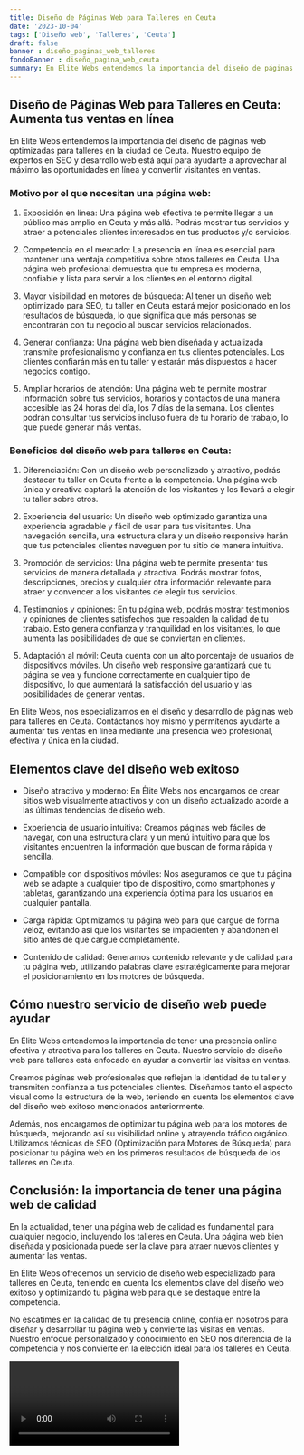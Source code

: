 ```yaml
---
title: Diseño de Páginas Web para Talleres en Ceuta
date: '2023-10-04'
tags: ['Diseño web', 'Talleres', 'Ceuta']
draft: false
banner : diseño_paginas_web_talleres
fondoBanner : diseño_pagina_web_ceuta
summary: En Elite Webs entendemos la importancia del diseño de páginas web optimizadas para talleres en la ciudad de Ceuta. Nuestro equipo de expertos en SEO y desarrollo web está aquí para ayudarte a aprovechar al máximo las oportunidades en línea y convertir visitantes en ventas.
---
```


## Diseño de Páginas Web para Talleres en Ceuta: Aumenta tus ventas en línea

En Elite Webs entendemos la importancia del diseño de páginas web optimizadas para talleres en la ciudad de Ceuta. Nuestro equipo de expertos en SEO y desarrollo web está aquí para ayudarte a aprovechar al máximo las oportunidades en línea y convertir visitantes en ventas.

### Motivo por el que necesitan una página web:

1. Exposición en línea: Una página web efectiva te permite llegar a un público más amplio en Ceuta y más allá. Podrás mostrar tus servicios y atraer a potenciales clientes interesados en tus productos y/o servicios.

2. Competencia en el mercado: La presencia en línea es esencial para mantener una ventaja competitiva sobre otros talleres en Ceuta. Una página web profesional demuestra que tu empresa es moderna, confiable y lista para servir a los clientes en el entorno digital.

3. Mayor visibilidad en motores de búsqueda: Al tener un diseño web optimizado para SEO, tu taller en Ceuta estará mejor posicionado en los resultados de búsqueda, lo que significa que más personas se encontrarán con tu negocio al buscar servicios relacionados.

4. Generar confianza: Una página web bien diseñada y actualizada transmite profesionalismo y confianza en tus clientes potenciales. Los clientes confiarán más en tu taller y estarán más dispuestos a hacer negocios contigo.

5. Ampliar horarios de atención: Una página web te permite mostrar información sobre tus servicios, horarios y contactos de una manera accesible las 24 horas del día, los 7 días de la semana. Los clientes podrán consultar tus servicios incluso fuera de tu horario de trabajo, lo que puede generar más ventas.

### Beneficios del diseño web para talleres en Ceuta:

1. Diferenciación: Con un diseño web personalizado y atractivo, podrás destacar tu taller en Ceuta frente a la competencia. Una página web única y creativa captará la atención de los visitantes y los llevará a elegir tu taller sobre otros.

2. Experiencia del usuario: Un diseño web optimizado garantiza una experiencia agradable y fácil de usar para tus visitantes. Una navegación sencilla, una estructura clara y un diseño responsive harán que tus potenciales clientes naveguen por tu sitio de manera intuitiva.

3. Promoción de servicios: Una página web te permite presentar tus servicios de manera detallada y atractiva. Podrás mostrar fotos, descripciones, precios y cualquier otra información relevante para atraer y convencer a los visitantes de elegir tus servicios.

4. Testimonios y opiniones: En tu página web, podrás mostrar testimonios y opiniones de clientes satisfechos que respalden la calidad de tu trabajo. Esto genera confianza y tranquilidad en los visitantes, lo que aumenta las posibilidades de que se conviertan en clientes.

5. Adaptación al móvil: Ceuta cuenta con un alto porcentaje de usuarios de dispositivos móviles. Un diseño web responsive garantizará que tu página se vea y funcione correctamente en cualquier tipo de dispositivo, lo que aumentará la satisfacción del usuario y las posibilidades de generar ventas.

En Elite Webs, nos especializamos en el diseño y desarrollo de páginas web para talleres en Ceuta. Contáctanos hoy mismo y permítenos ayudarte a aumentar tus ventas en línea mediante una presencia web profesional, efectiva y única en la ciudad.

<GifSeo />

<Cta />

## Elementos clave del diseño web exitoso

- Diseño atractivo y moderno: En Élite Webs nos encargamos de crear sitios web visualmente atractivos y con un diseño actualizado acorde a las últimas tendencias de diseño web.

- Experiencia de usuario intuitiva: Creamos páginas web fáciles de navegar, con una estructura clara y un menú intuitivo para que los visitantes encuentren la información que buscan de forma rápida y sencilla.

- Compatible con dispositivos móviles: Nos aseguramos de que tu página web se adapte a cualquier tipo de dispositivo, como smartphones y tabletas, garantizando una experiencia óptima para los usuarios en cualquier pantalla.

- Carga rápida: Optimizamos tu página web para que cargue de forma veloz, evitando así que los visitantes se impacienten y abandonen el sitio antes de que cargue completamente.

- Contenido de calidad: Generamos contenido relevante y de calidad para tu página web, utilizando palabras clave estratégicamente para mejorar el posicionamiento en los motores de búsqueda.

## Cómo nuestro servicio de diseño web puede ayudar

En Élite Webs entendemos la importancia de tener una presencia online efectiva y atractiva para los talleres en Ceuta. Nuestro servicio de diseño web para talleres está enfocado en ayudar a convertir las visitas en ventas. 

Creamos páginas web profesionales que reflejan la identidad de tu taller y transmiten confianza a tus potenciales clientes. Diseñamos tanto el aspecto visual como la estructura de la web, teniendo en cuenta los elementos clave del diseño web exitoso mencionados anteriormente.

Además, nos encargamos de optimizar tu página web para los motores de búsqueda, mejorando así su visibilidad online y atrayendo tráfico orgánico. Utilizamos técnicas de SEO (Optimización para Motores de Búsqueda) para posicionar tu página web en los primeros resultados de búsqueda de los talleres en Ceuta.

## Conclusión: la importancia de tener una página web de calidad

En la actualidad, tener una página web de calidad es fundamental para cualquier negocio, incluyendo los talleres en Ceuta. Una página web bien diseñada y posicionada puede ser la clave para atraer nuevos clientes y aumentar las ventas.

En Élite Webs ofrecemos un servicio de diseño web especializado para talleres en Ceuta, teniendo en cuenta los elementos clave del diseño web exitoso y optimizando tu página web para que se destaque entre la competencia.

No escatimes en la calidad de tu presencia online, confía en nosotros para diseñar y desarrollar tu página web y convierte las visitas en ventas. Nuestro enfoque personalizado y conocimiento en SEO nos diferencia de la competencia y nos convierte en la elección ideal para los talleres en Ceuta.

<Video />

<CtaBot job='Talleres' city='Ceuta'/>

<Gmaps query='Ceuta+españa+maps' />